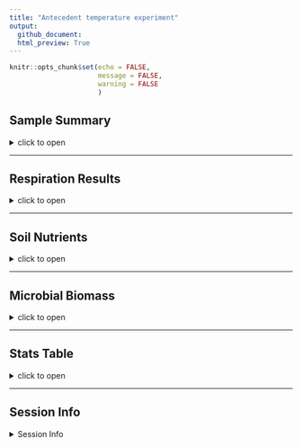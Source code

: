 ```yaml
---
title: "Antecedent temperature experiment"
output: 
  github_document:
  html_preview: True
---
```


```r
knitr::opts_chunk$set(echo = FALSE,
                      message = FALSE,
                      warning = FALSE
                      )
```

## Sample Summary

<details>
  <summary>click to open</summary>
Soils from northwest Alaska were homogenized and pre-incubated at -2 and -6 degrees Celsius for three months after which they were incubated at 2,4,6,8,10 degrees Celsius for one week. After the week long incubation soils were extracted using 0.5M K2SO4, and chloroform extracted to measure microbial biomass and nutrient concentrations. Sub-samples were also sent to PNNL for more comprehensive analysis of organic matter using FTICR, NMR, GC-MS and LC-MS techniques. Lipidomics were also performed to ascertain if there were any significant shifts lipids.

```r
tar_read(sample_key) %>% knitr::kable()
```

</details>

---

## Respiration Results

<details>
  <summary>click to open</summary>
Respiration measurements were taken daily during the incubation using a Li-850 bench top respiration unit. Below are the respiration rates for each sample, as well as the calculates accumulative respiration rates.linear models are also drawn in represented color, with 95% confidence interval.    

```r
tar_read(gg_respiration)
```

</details>


---

## Soil Nutrients
<details>
  <summary>click to open</summary>
Soil K2SO4 extracts were utilized to measure ammonium, Nitrate, Total free primary amines, phosphate, Total reducing sugars. Below are the concentration data. An asterisks indicates a significant (p<= 0.05) difference in pre-incubation temperature. 

```r
tar_read(gg_nutrients)
```
</details>

---

## Microbial Biomass
<details>
  <summary>click to open</summary>
Soil K2SO4 extracts were utilized to measure ammonium, Nitrate, Total free primary amines, phosphate, Total reducing sugars. Below is the concentration data.An asterisks indicates a significant (p<= 0.05) difference in pre-incubation temperature.

```r
tar_read(gg_MicrobialBiomass)
```
</details>

---

## Stats Table
<details>
  <summary>click to open</summary>
  
  Respiration rates were assessed using a Linear Mixed-Effects Models (lme function from package nlme). Incubation day, incubation temperature, and preincubation temperature were all shown to be significant. See table below for p-values. 
  Microbial biomass, TRS, and nutrients from terminal extractions were assessed for incubation temperatures using an anova analysis with interaction effects. TRS showed significant variation with Incubation temperature, pre-incubation temperature, and interaction. Microbial biomass carbon also showed significant variation with pre-incubation temperature, but not incubation temperature. All nutrients had no significant variation. 

```r
tar_read(Stats_Table)
```
</details>

---

## Session Info 

<details>
  <summary> Session Info </summary>

Date run: `r Sys.Date()`

```r
sessionInfo()
```

</details>